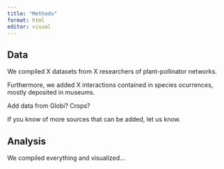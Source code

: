 ```yaml
---
title: "Methods"
format: html
editor: visual
---
```


## Data

We compiled X datasets from X researchers of plant-pollinator networks.

Furthermore, we added X interactions contained in species ocurrences, mostly deposited in museums.

Add data from Globi? Crops?

If you know of more sources that can be added, let us know.

## Analysis

We compiled everything and visualized\...
